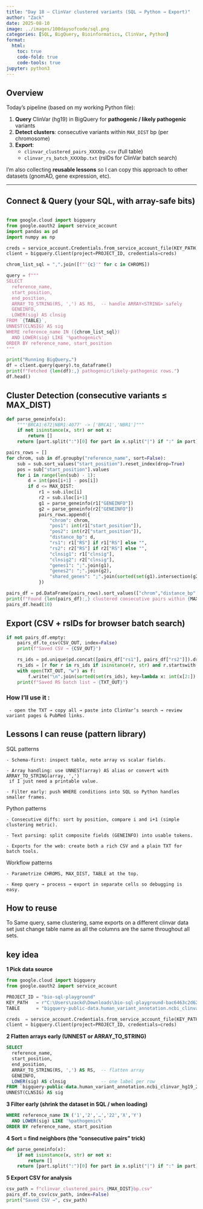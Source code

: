 ```yaml
---
title: "Day 18 — ClinVar clustered variants (SQL → Python → Export)"
author: "Zack"
date: 2025-08-10
image: ../images/100daysofcode/sql.png
categories: [SQL, BigQuery, Bioinformatics, ClinVar, Python]
format:
  html:
    toc: true
    code-fold: true
    code-tools: true
jupyter: python3
---
```


## Overview

Today’s pipeline (based on my working Python file):

1. **Query** ClinVar (hg19) in BigQuery for **pathogenic / likely pathogenic** variants  
2. **Detect clusters**: consecutive variants within `MAX_DIST` bp (per chromosome)  
3. **Export**:
   - `clinvar_clustered_pairs_XXXXbp.csv` (full table)
   - `clinvar_rs_batch_XXXXbp.txt` (rsIDs for ClinVar batch search)

I’m also collecting **reusable lessons** so I can copy this approach to other datasets (gnomAD, gene expression, etc).

---


##  Connect & Query (your SQL, with array-safe bits)


```python

from google.cloud import bigquery
from google.oauth2 import service_account
import pandas as pd
import numpy as np

creds = service_account.Credentials.from_service_account_file(KEY_PATH)
client = bigquery.Client(project=PROJECT_ID, credentials=creds)

chrom_list_sql = ",".join([f"'{c}'" for c in CHROMS])

query = f"""
SELECT
  reference_name,
  start_position,
  end_position,
  ARRAY_TO_STRING(RS, ',') AS RS,  -- handle ARRAY<STRING> safely
  GENEINFO,
  LOWER(sig) AS clnsig
FROM `{TABLE}`,
UNNEST(CLNSIG) AS sig
WHERE reference_name IN ({chrom_list_sql})
  AND LOWER(sig) LIKE '%pathogenic%'
ORDER BY reference_name, start_position
"""

print("Running BigQuery…")
df = client.query(query).to_dataframe()
print(f"Fetched {len(df):,} pathogenic/likely-pathogenic rows.")
df.head()
```

##  Cluster Detection (consecutive variants ≤ MAX_DIST)

```python
def parse_geneinfo(x):
    """'BRCA1:672|NBR1:4077' -> ['BRCA1','NBR1']"""
    if not isinstance(x, str) or not x:
        return []
    return [part.split(":")[0] for part in x.split("|") if ":" in part]

pairs_rows = []
for chrom, sub in df.groupby("reference_name", sort=False):
    sub = sub.sort_values("start_position").reset_index(drop=True)
    pos = sub["start_position"].values
    for i in range(len(sub) - 1):
        d = int(pos[i+1] - pos[i])
        if d <= MAX_DIST:
            r1 = sub.iloc[i]
            r2 = sub.iloc[i+1]
            g1 = parse_geneinfo(r1["GENEINFO"])
            g2 = parse_geneinfo(r2["GENEINFO"])
            pairs_rows.append({
                "chrom": chrom,
                "pos1": int(r1["start_position"]),
                "pos2": int(r2["start_position"]),
                "distance_bp": d,
                "rs1": r1["RS"] if r1["RS"] else "",
                "rs2": r2["RS"] if r2["RS"] else "",
                "clnsig1": r1["clnsig"],
                "clnsig2": r2["clnsig"],
                "genes1": ";".join(g1),
                "genes2": ";".join(g2),
                "shared_genes": ";".join(sorted(set(g1).intersection(g2))),
            })

pairs_df = pd.DataFrame(pairs_rows).sort_values(["chrom","distance_bp","pos1"]).reset_index(drop=True)
print(f"Found {len(pairs_df):,} clustered consecutive pairs within {MAX_DIST} bp.")
pairs_df.head(10)
```

##  Export (CSV + rsIDs for browser batch search)

```python
if not pairs_df.empty:
    pairs_df.to_csv(CSV_OUT, index=False)
    print(f"Saved CSV → {CSV_OUT}")

    rs_ids = pd.unique(pd.concat([pairs_df["rs1"], pairs_df["rs2"]]).dropna())
    rs_ids = [r for r in rs_ids if isinstance(r, str) and r.startswith("rs")]
    with open(TXT_OUT, "w") as f:
        f.write("\n".join(sorted(set(rs_ids), key=lambda x: int(x[2:]) if x[2:].isdigit() else 10**12)))
    print(f"Saved RS batch list → {TXT_OUT}")
```

### How I’ll use it :
     - open the TXT → copy all → paste into ClinVar’s search → review variant pages & PubMed links.

## Lessons I can reuse (pattern library)

SQL patterns

    - Schema-first: inspect table, note array vs scalar fields.

    - Array handling: use UNNEST(array) AS alias or convert with ARRAY_TO_STRING(array, ',')
     if I just need a printable value.

    - Filter early: push WHERE conditions into SQL so Python handles smaller frames.

Python patterns

    - Consecutive diffs: sort by position, compare i and i+1 (simple clustering metric).

    - Text parsing: split composite fields (GENEINFO) into usable tokens.

    - Exports for the web: create both a rich CSV and a plain TXT for batch tools.

Workflow patterns

    - Parametrize CHROMS, MAX_DIST, TABLE at the top.

    - Keep query → process → export in separate cells so debugging is easy.


## How to reuse

To Same query, same clustering, same exports on a different clinvar data set just change table name as all the columns are the same throughout all sets.


## key idea

**1 Pick data source**

```python
from google.cloud import bigquery
from google.oauth2 import service_account

PROJECT_ID = "bio-sql-playground"
KEY_PATH   = r"C:\Users\zackd\Downloads\bio-sql-playground-bac6463c2d62.json"
TABLE      = "bigquery-public-data.human_variant_annotation.ncbi_clinvar_hg19_20180701"

creds  = service_account.Credentials.from_service_account_file(KEY_PATH)
client = bigquery.Client(project=PROJECT_ID, credentials=creds)
```

**2 Flatten arrays early (UNNEST or ARRAY_TO_STRING)**

```sql
SELECT
  reference_name,
  start_position,
  end_position,
  ARRAY_TO_STRING(RS, ',') AS RS,  -- flatten array
  GENEINFO,
  LOWER(sig) AS clnsig             -- one label per row
FROM `bigquery-public-data.human_variant_annotation.ncbi_clinvar_hg19_20180701`,
UNNEST(CLNSIG) AS sig
```

**3 Filter early (shrink the dataset in SQL / when loading)**

```sql
WHERE reference_name IN ('1','2','…','22','X','Y')
  AND LOWER(sig) LIKE '%pathogenic%'
ORDER BY reference_name, start_position
```

**4 Sort = find neighbors (the “consecutive pairs” trick)**


```python
def parse_geneinfo(x):
    if not isinstance(x, str) or not x:
        return []
    return [part.split(":")[0] for part in x.split("|") if ":" in part]
```

**5 Export CSV for analysis**

```python
csv_path = f"clinvar_clustered_pairs_{MAX_DIST}bp.csv"
pairs_df.to_csv(csv_path, index=False)
print("Saved CSV →", csv_path)
```
